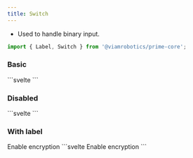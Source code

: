 ```yaml
---
title: Switch
---
```



- Used to handle binary input.

```ts
import { Label, Switch } from '@viamrobotics/prime-core';
```

### Basic

<Example>
  <Switch
    client:load
    slot="component"
  />
  ```svelte
  <Switch />
  ```
</Example>

### Disabled

<Example>
  <Switch
    client:load
    slot="component"
    disabled
  />
  ```svelte
  <Switch disabled />
  ```
</Example>

### With label

<Example>
  <Label
    slot="component"
    position="top"
  >
    Enable encryption
    <Switch
      client:load
      slot="input"
    />
  </Label>
  ```svelte
  <Label position="top">
    Enable encryption
    <Switch slot="input" />
  </Label>
  ```
</Example>

